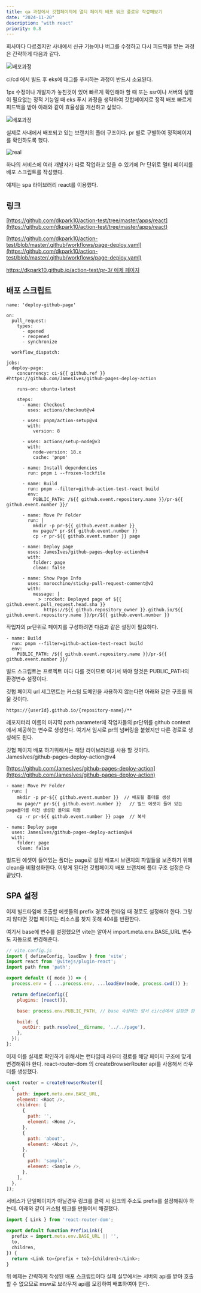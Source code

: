 ```yaml
---
title: qa 과정에서 깃헙페이지에 멀티 페이지 배포 워크 플로우 작성해보기
date: "2024-11-20"
description: "with react"
priority: 0.8
---
```


회사마다 다르겠지만 사내에서 신규 기능이나 버그를 수정하고 다시 피드백을 받는 과정은 간략하게 다음과 같다.

![배포과정](/images/deploy-before.png)

ci/cd 에서 빌드 후 eks에 태그를 푸시하는 과정이 반드시 소요된다.

1px 수정이나 개발자가 놓친것이 있어 빠르게 확인해야 할 때 또는 ssr이나 서버의 실행이 필요없는 정적 기능일 때 
eks 푸시 과정을 생략하여 깃헙페이지로 정적 배포 빠르게 피드백을 받아 아래와 같이 효율성을 개선하고 싶었다.

![배포과정](/images/deploy-after.png)

실제로 사내에서 배포되고 있는 브랜치의 폴더 구조이다. pr 별로 구별하여 정적페이지를 확인하도록 했다.

![real](/images/real.png)

하나의 서비스에 여러 개발자가 따로 작업하고 있을 수 있기에 Pr 단위로 멀티 페이지를 배포 스크립트를 작성했다. 

예제는 spa 라이브러리 react를 이용했다.

## 링크
[https://github.com/dkpark10/action-test/tree/master/apps/react](https://github.com/dkpark10/action-test/tree/master/apps/react)

[https://github.com/dkpark10/action-test/blob/master/.github/workflows/page-deploy.yaml](https://github.com/dkpark10/action-test/blob/master/.github/workflows/page-deploy.yaml)

[https://dkpark10.github.io/action-test/pr-3/ 에제 페이지](https://dkpark10.github.io/action-test/pr-3/)

## 배포 스크립트
```shell
name: 'deploy-github-page'

on:
  pull_request:
    types:
      - opened
      - reopened
      - synchronize

  workflow_dispatch:

jobs:
  deploy-page:
    concurrency: ci-${{ github.ref }} #https://github.com/JamesIves/github-pages-deploy-action

    runs-on: ubuntu-latest

    steps:
      - name: Checkout
        uses: actions/checkout@v4

      - uses: pnpm/action-setup@v4
        with:
          version: 8

      - uses: actions/setup-node@v3
        with:
          node-version: 18.x
          cache: 'pnpm'

      - name: Install dependencies
        run: pnpm i --frozen-lockfile

      - name: Build
        run: pnpm --filter=github-action-test-react build
        env:
          PUBLIC_PATH: /${{ github.event.repository.name }}/pr-${{ github.event.number }}/

      - name: Move Pr Folder
        run: |
          mkdir -p pr-${{ github.event.number }}
          mv page/* pr-${{ github.event.number }}
          cp -r pr-${{ github.event.number }} page

      - name: Deploy page
        uses: JamesIves/github-pages-deploy-action@v4
        with:
          folder: page
          clean: false

      - name: Show Page Info
        uses: marocchino/sticky-pull-request-comment@v2
        with:
          message: |
            > :rocket: Deployed page of ${{ github.event.pull_request.head.sha }}
              https://${{ github.repository_owner }}.github.io/${{ github.event.repository.name }}/pr/${{ github.event.number }}
```

작업자의 pr단위로 페이지를 구성하려면 다음과 같은 설정이 필요하다.

```shell
- name: Build
  run: pnpm --filter=github-action-test-react build
  env:
    PUBLIC_PATH: /${{ github.event.repository.name }}/pr-${{ github.event.number }}/
```

빌드 스크립트는 프로젝트 마다 다를 것이므로 여기서 봐야 할것은 PUBLIC_PATH의 환경변수 설정이다.

깃헙 페이지 url 세그먼트는 커스텀 도메인을 사용하지 않는다면 아래와 같은 구조를 띄울 것이다.

```shell
https://{userId}.github.io/{repository-name}/**
```

레포지터리 이름의 마지막 path parameter에 작업자들의 pr단위를 github context에서 제공하는 변수로 생성한다.
여기서 임시로 pr의 넘버링을 붙혔지만 다른 경로로 생성해도 된다.

깃헙 페이지 배포 하기위해서는 해당 라이브러리를 사용 할 것이다. 
JamesIves/github-pages-deploy-action@v4 

[https://github.com/JamesIves/github-pages-deploy-action](https://github.com/JamesIves/github-pages-deploy-action)

```shell
- name: Move Pr Folder
  run: |
    mkdir -p pr-${{ github.event.number }}  // 배포될 폴더를 생성
    mv page/* pr-${{ github.event.number }}   // 빌드 에셋이 들어 있는 page폴더를 이전 생성한 폴더로 이동
    cp -r pr-${{ github.event.number }} page  // 복사

- name: Deploy page
  uses: JamesIves/github-pages-deploy-action@v4
  with:
    folder: page
    clean: false
```

빌드된 에셋이 들어있는 폴더는 page로 설정 배포시 브랜치의 파일들을 보존하기 위해 clean을 비활성화한다.
이렇게 된다면 깃헙페이지 배포 브랜치에 폴더 구조 설정은 다 끝났다.

## SPA 설정

이제 빌드타임에 호출할 에셋들의 prefix 경로와 런타임 때 경로도 설정해야 한다.
그렇지 않다면 깃헙 페이지는 리소스를 찾지 못해 404를 반환한다.

여기서 base에 변수를 설정했으면 vite는 알아서 import.meta.env.BASE_URL 변수도 자동으로 변경해준다.

```javascript
// vite.config.js
import { defineConfig, loadEnv } from 'vite';
import react from '@vitejs/plugin-react';
import path from 'path';

export default ({ mode }) => {
  process.env = { ...process.env, ...loadEnv(mode, process.cwd()) };

  return defineConfig({
    plugins: [react()],

    base: process.env.PUBLIC_PATH, // base 속성에는 앞서 ci/cd에서 설정한 환경 변수의 경로를 넣어준다.

    build: {
      outDir: path.resolve(__dirname, '../../page'),
    },
  });
};
```

이제 이를 실제로 확인하기 위해서는 런타임때 라우터 경로를 해당 페이지 구조에 맞게 변경해줘야 한다.
react-router-dom 의 createBrowserRouter api를 사용해서 라우터를 생성했다.

```javascript
const router = createBrowserRouter([
  {
    path: import.meta.env.BASE_URL,
    element: <Root />,
    children: [
      {
        path: '',
        element: <Home />,
      },
      {
        path: 'about',
        element: <About />,
      },
      {
        path: 'sample',
        element: <Sample />,
      },
    ],
  },
]);
```

서비스가 단일페이지가 아닐경우 링크를 클릭 시 링크의 주소도 prefix를 설정해줘야 하는데. 아래와 같이 커스텀 링크를 만들어서 해결했다.

```javascript
import { Link } from 'react-router-dom';

export default function PrefixLink({
  prefix = import.meta.env.BASE_URL || '',
  to,
  children,
}) {
  return <Link to={prefix + to}>{children}</Link>;
}
```

위 예제는 간략하게 작성된 배포 스크립트이다 실제 실무에서는 서버의 api를 받아 호출할 수 없으므로 msw로 브라우저 api를 모킹하여
배포하여야 한다.
